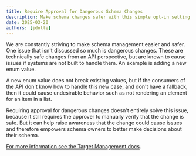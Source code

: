 ```yaml
---
title: Require Approval for Dangerous Schema Changes
description: Make schema changes safer with this simple opt-in setting.
date: 2025-03-20
authors: [jdolle]
---
```


We are constantly striving to make schema management easier and safer. One issue that isn't
discussed so much is dangerous changes. These are technically safe changes from an API perspective,
but are known to cause issues if systems are not built to handle them. An example is adding a new
enum value.

A new enum value does not break existing values, but if the consumers of the API don't know how to
handle this new case, and don't have a fallback, then it could cause undesirable behavior such as
not rendering an element for an item in a list.

Requiring approval for dangerous changes doesn't entirely solve this issue, because it still
requires the approver to manually verify that the change is safe. But it can help raise awareness
that the change could cause issues and therefore empowers schema owners to better make decisions
about their schema.

[For more information see the Target Management docs](/docs/management/targets#dangerous-changes).
